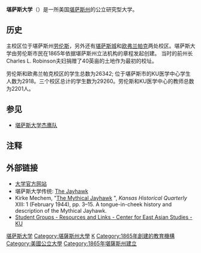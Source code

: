 {{NoteTA
|G1=USState
|G2=Unit
}}
{{Infobox university
|name =堪萨斯大学
|native_name= University of Kansas
|image = University of Kansas wordmark.png
|motto = ''Videbo visionem hanc magnam quare non comburatur rubus'' <!-- (''I will see this great vision in which the bush does not burn'') -->
|established = 1865年
|type = [[公立大学|公立大学]]
|calendar = 学期制
|chancellor= Robert Hemenway (1995年–目前)
|provost= Richard Lariviere
|city = [[勞倫斯_(堪薩斯州)|勞倫斯]]
|state = [[堪萨斯州|堪萨斯州]]
|country = [[美国|美国]]
|students = 30,102<ref>{{Cite web |url=http://www.news.ku.edu/2008/september/25/enroll.shtml |title=KU enrollment breaks 30,000 |accessdate=2008-12-10 |archive-date=2012-12-24 |archive-url=https://web.archive.org/web/20121224180315/http://www.news.ku.edu/2008/september/25/enroll.shtml |dead-url=no }}</ref>
|undergrad = 20298<ref>{{cite web | title=KU: About the University | url=http://www.ku.edu/about/ku_glance.shtml | accessdate=2016-03-27 | archive-date=2008-07-18 | archive-url=https://web.archive.org/web/20080718194023/http://www.ku.edu/about/ku_glance.shtml | dead-url=no }}</ref>
|postgrad = 6,044 研究生<br />2,918 医学院
|faculty= 2,201
|staff= 5,500
|campus = 1,100[[英亩|英亩]] (4.45平方公里)
|endowment= [[United_States_dollar|US $]]1.24 [[1000000000_(number)|billion]] (2007)<ref>{{cite web|title=KU Endowment Annual Report |url=http://www.kuendowment.org/annualreport/2007/financesin07.aspx |accessdate=2008-04-06 |deadurl=yes |archiveurl=https://web.archive.org/web/20080412065914/http://www.kuendowment.org/annualreport/2007/financesin07.aspx |archivedate=2008-04-12 }}</ref>
|affiliations=[[Association_of_American_Universities|AAU]], [[NASULGC|NASULGC]], [[EDUCAUSE|EDUCAUSE]]
|nickname = [[Kansas_Jayhawks|Jayhawks]]
|website = {{url|http://www.ku.edu/}}
|logo = <!-- Deleted image removed: [[File:University-of-Kansas-sports-logo.png|50px]] -->
}}
'''堪萨斯大学'''（{{lang-en|University of Kansas}}）是一所美国[[堪萨斯州|堪萨斯州]]的公立研究型大学。

==历史==
主校区位于堪萨斯州[[勞倫斯_(堪薩斯州)|劳伦斯]]，另外还有[[堪薩斯城_(堪薩斯州)|堪萨斯城]]和[[欧弗兰帕克|欧弗兰帕克]]两处校区。堪萨斯大学由劳伦斯市民在1865年依据堪萨斯州立法机构的章程发起创建。 当时的前州长Charles L. Robinson夫妇捐赠了40英亩的土地作为最初的校址。 

劳伦斯和欧弗兰帕克校区的学生总数为26342; 位于堪萨斯市的KU医学中心学生人数为2918。三个校区总计的学生数为29260。劳伦斯和KU医学中心的教师总数为2201人。

== 参见 ==
* [[堪萨斯大学杰鹰队|堪萨斯大学杰鹰队]]

== 注释 ==
{{reflist}}

== 外部链接 ==
* [http://www.ku.edu/ 大学官方网站]
* 堪萨斯大学传统: [https://web.archive.org/web/20121115223928/http://www.ku.edu/about/traditions/jayhawk.shtml The Jayhawk]
* Kirke Mechem, "[http://www.kancoll.org/khq/1944/44_1_mechem.htm The Mythical Jayhawk] {{Wayback|url=http://www.kancoll.org/khq/1944/44_1_mechem.htm |date=20021116122530 }}", ''Kansas Historical Quarterly'' XIII: 1 (February 1944), pp. 3–15. A tongue-in-cheek history and description of the Mythical Jayhawk.
* [https://web.archive.org/web/20130619072506/http://www.ceas.ku.edu/resources/studentgroups.shtml Student Groups - Resources and Links - Center for East Asian Studies - KU]

{{coord|38|57|13|N|95|15|36|W|type:edu|display=title}}

{{12大联盟}}
{{美國大學協會}}
[[Category:堪萨斯大学|]]
[[Category:堪薩斯州大學|Category:堪薩斯州大學]]
[[Category:公立常春藤|K]]
[[Category:1865年創建的教育機構|Category:1865年創建的教育機構]]
[[Category:美國公立大學|Category:美國公立大學]]
[[Category:1865年堪薩斯州建立|Category:1865年堪薩斯州建立]]